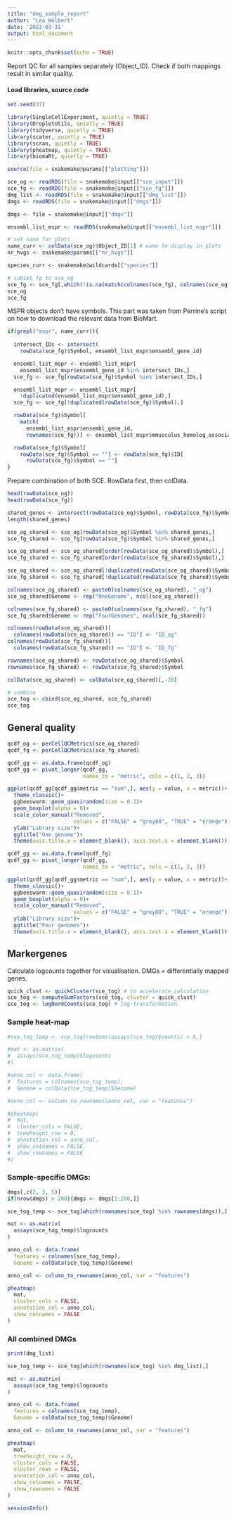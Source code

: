 ```yaml
---
title: "dmg_sample_report"
author: "Lea Wölbert"
date: '2023-03-31'
output: html_document
---
```


```r
knitr::opts_chunk$set(echo = TRUE)
```

Report QC for all samples separately (Object_ID).
Check if both mappings result in similar quality.

#### Load libraries, source code 

```r
set.seed(37)
```

```r
library(SingleCellExperiment, quietly = TRUE) 
library(DropletUtils, quietly = TRUE) 
library(tidyverse, quietly = TRUE) 
library(scater, quietly = TRUE) 
library(scran, quietly = TRUE) 
library(pheatmap, quietly = TRUE) 
library(biomaRt, quietly = TRUE)
```

```r
source(file = snakemake@params[["plotting"]])
```

```r
sce_og <- readRDS(file = snakemake@input[["sce_input"]])
sce_fg <- readRDS(file = snakemake@input[["sce_fg"]])
dmg_list <- readRDS(file = snakemake@input[["dmg_list"]])
dmgs <- readRDS(file = snakemake@input[["dmgs"]])

dmgs <- file = snakemake@input[["dmgs"]]

ensembl_list_mspr <- readRDS(snakemake@input[["ensembl_list_mspr"]])

# set name for plots
name_curr <- colData(sce_og)$Object_ID[1] # name to display in plots
nr_hvgs <- snakemake@params[["nr_hvgs"]]

species_curr <- snakemake@wildcards[["species"]]

```

```r
# subset fg to sce_og
sce_fg <- sce_fg[,which(!is.na(match(colnames(sce_fg), colnames(sce_og))))]
sce_og
sce_fg
```

MSPR objects don't have symbols.
This part was taken from Perrine's script on how to download the relevant data 
from BioMart.

```r

if(grepl("mspr", name_curr)){
  
  intersect_IDs <- intersect(
    rowData(sce_fg)$Symbol, ensembl_list_mspr$ensembl_gene_id)

  ensembl_list_mspr <- ensembl_list_mspr[
    ensembl_list_mspr$ensembl_gene_id %in% intersect_IDs,]
  sce_fg <- sce_fg[rowData(sce_fg)$Symbol %in% intersect_IDs,]

  ensembl_list_mspr <- ensembl_list_mspr[
    !duplicated(ensembl_list_mspr$ensembl_gene_id),]
  sce_fg <- sce_fg[!duplicated(rowData(sce_fg)$Symbol),]

  rowData(sce_fg)$Symbol[
    match(
      ensembl_list_mspr$ensembl_gene_id,
      rownames(sce_fg))] <- ensembl_list_mspr$mmusculus_homolog_associated_gene_name

  rowData(sce_fg)$Symbol[
    rowData(sce_fg)$Symbol == ""] <- rowData(sce_fg)$ID[
      rowData(sce_fg)$Symbol == ""]
}

```

Prepare combination of both SCE.
RowData first, then colData.

```r

head(rowData(sce_og))
head(rowData(sce_fg))

shared_genes <- intersect(rowData(sce_og)$Symbol, rowData(sce_fg)$Symbol)
length(shared_genes)

sce_og_shared <- sce_og[rowData(sce_og)$Symbol %in% shared_genes,]
sce_fg_shared <- sce_fg[rowData(sce_fg)$Symbol %in% shared_genes,]

sce_og_shared <- sce_og_shared[order(rowData(sce_og_shared)$Symbol),]
sce_fg_shared <- sce_fg_shared[order(rowData(sce_fg_shared)$Symbol),]

sce_og_shared <- sce_og_shared[!duplicated(rowData(sce_og_shared)$Symbol),]
sce_fg_shared <- sce_fg_shared[!duplicated(rowData(sce_fg_shared)$Symbol),]

```

```r

colnames(sce_og_shared) <- paste0(colnames(sce_og_shared), "_og")
sce_og_shared$Genome <- rep("OneGenome", ncol(sce_og_shared))

colnames(sce_fg_shared) <- paste0(colnames(sce_fg_shared), "_fg")
sce_fg_shared$Genome <- rep("FourGenomes", ncol(sce_fg_shared))

colnames(rowData(sce_og_shared))[
  colnames(rowData(sce_og_shared)) == "ID"] <- "ID_og"
colnames(rowData(sce_fg_shared))[
  colnames(rowData(sce_fg_shared)) == "ID"] <- "ID_fg"

rownames(sce_og_shared) <- rowData(sce_og_shared)$Symbol 
rownames(sce_fg_shared) <- rowData(sce_fg_shared)$Symbol 

colData(sce_og_shared) <- colData(sce_og_shared)[,-20]

```

```r
# combine
sce_tog <- cbind(sce_og_shared, sce_fg_shared)
sce_tog
```

## General quality

```r
qcdf_og <- perCellQCMetrics(sce_og_shared)
qcdf_fg <- perCellQCMetrics(sce_fg_shared)
```

```r

qcdf_gg <- as.data.frame(qcdf_og)
qcdf_gg <- pivot_longer(qcdf_gg, 
                        names_to = "metric", cols = c(1, 2, 3))

ggplot(qcdf_gg[qcdf_gg$metric == "sum",], aes(y = value, x = metric))+
  theme_classic()+
  ggbeeswarm::geom_quasirandom(size = 0.1)+
  geom_boxplot(alpha = 0)+
  scale_color_manual("Removed", 
                     values = c("FALSE" = "grey80", "TRUE" = "orange"))+
  ylab("Library size")+
  ggtitle("One genome")+
  theme(axis.title.x = element_blank(), axis.text.x = element_blank())
```

```r

qcdf_gg <- as.data.frame(qcdf_fg)
qcdf_gg <- pivot_longer(qcdf_gg, 
                        names_to = "metric", cols = c(1, 2, 3))

ggplot(qcdf_gg[qcdf_gg$metric == "sum",], aes(y = value, x = metric))+
  theme_classic()+
  ggbeeswarm::geom_quasirandom(size = 0.1)+
  geom_boxplot(alpha = 0)+
  scale_color_manual("Removed", 
                     values = c("FALSE" = "grey80", "TRUE" = "orange"))+
  ylab("Library size")+
  ggtitle("Four genomes")+
  theme(axis.title.x = element_blank(), axis.text.x = element_blank())
```

## Markergenes

Calculate logcounts together for visualisation.
DMGs = differentially mapped genes.

```r
quick_clust <- quickCluster(sce_tog) # to accelerate calculation
sce_tog <- computeSumFactors(sce_tog, cluster = quick_clust)
sce_tog <- logNormCounts(sce_tog) # log-transformation
```

### Sample heat-map

```r

#sce_tog_temp <- sce_tog[rowSums(assays(sce_tog)$counts) > 5,]

#mat <- as.matrix(
#  assays(sce_tog_temp)$logcounts
#)

#anno_col <- data.frame(
#  features = colnames(sce_tog_temp),
#  Genome = colData(sce_tog_temp)$Genome)

#anno_col <- column_to_rownames(anno_col, var = "features")

#pheatmap(
#  mat,
#  cluster_cols = FALSE,
#  treeheight_row = 0,  
#  annotation_col = anno_col,
#  show_colnames = FALSE,
#  show_rownames = FALSE
#)
```

### Sample-specific DMGs:

```r
dmgs[,c(2, 3, 5)]
if(nrow(dmgs) > 200){dmgs <- dmgs[1:200,]}
```

```r

sce_tog_temp <- sce_tog[which(rownames(sce_tog) %in% rownames(dmgs)),]

mat <- as.matrix(
  assays(sce_tog_temp)$logcounts
)

anno_col <- data.frame(
  features = colnames(sce_tog_temp),
  Genome = colData(sce_tog_temp)$Genome)

anno_col <- column_to_rownames(anno_col, var = "features")

pheatmap(
  mat,
  cluster_cols = FALSE,
  annotation_col = anno_col,
  show_colnames = FALSE
)
```

### All combined DMGs

```r
print(dmg_list)
```

```r

sce_tog_temp <- sce_tog[which(rownames(sce_tog) %in% dmg_list),]

mat <- as.matrix(
  assays(sce_tog_temp)$logcounts
)

anno_col <- data.frame(
  features = colnames(sce_tog_temp),
  Genome = colData(sce_tog_temp)$Genome)

anno_col <- column_to_rownames(anno_col, var = "features")

pheatmap(
  mat,
  treeheight_row = 0,
  cluster_cols = FALSE,
  cluster_rows = FALSE,
  annotation_col = anno_col,
  show_colnames = FALSE,
  show_rownames = FALSE
)
```

```r
sessionInfo()
```